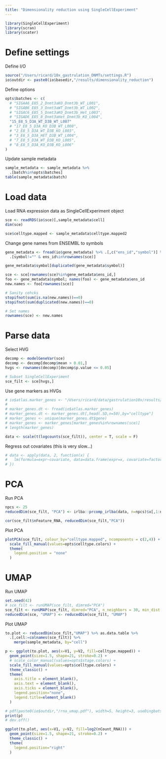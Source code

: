 ```yaml
---
title: "Dimensionality reduction using SingleCellExperiment"
---
```

  
```r
library(SingleCellExperiment)
library(scran)
library(scater)
```

# Define settings

Define I/O
```r
source("/Users/ricard/10x_gastrulation_DNMTs/settings.R")
io$outdir <- paste0(io$basedir,"/results/dimensionality_reduction")
```

Define options
```r
opts$batches <- c(
  # "SIGAA6_E85_2_Dnmt3aKO_Dnmt3b_WT_L001", 
  # "SIGAB6_E85_3_Dnmt3aWT_Dnmt3b_WT_L002", 
  # "SIGAC6_E85_5_Dnmt3aKO_Dnmt3b_Het_L003", 
  # "SIGAD6_E85_8_Dnmt3aHet_Dnmt3b_KO_L004",
  "15_E8_5_D3A_WT_D3B_WT_L007"
  # "17_E8_5_D3A_KO_D3B_WT_L008",
  # "2_E8_5_D3A_WT_D3B_KO_L003",
  # "3_E8_5_D3A_HET_D3B_WT_L004",
  # "7_E8_5_D3A_WT_D3B_KO_L005",
  # "8_E8_5_D3A_KO_D3B_KO_L006"
)
```

Update sample metadata
```r
sample_metadata <- sample_metadata %>%
  .[batch%in%opts$batches]
table(sample_metadata$batch)
```

# Load data

Load RNA expression data as SingleCellExperiment object
```r
sce <- readRDS(io$sce)[,sample_metadata$cell]
dim(sce)
```

```r
sce$celltype.mapped <- sample_metadata$celltype.mapped2
```

Change gene names from ENSEMBL to symbols
```r
gene_metadata <- fread(io$gene_metadata) %>% .[,c("ens_id","symbol")] %>%
  .[symbol!="" & ens_id%in%rownames(sce)]

gene_metadata$symbol[duplicated(gene_metadata$symbol)]

sce <- sce[rownames(sce)%in%gene_metadata$ens_id,]
foo <- gene_metadata$symbol; names(foo) <- gene_metadata$ens_id
new.names <- foo[rownames(sce)]

# Sanity cehcks
stopifnot(sum(is.na(new.names))==0)
stopifnot(sum(duplicated(new.names))==0)

# Set names
rownames(sce) <- new.names
```

# Parse data

Select HVG
```r
decomp <- modelGeneVar(sce)
decomp <- decomp[decomp$mean > 0.01,]
hvgs <- rownames(decomp)[decomp$p.value <= 0.05]

# Subset SingleCellExperiment
sce_filt <- sce[hvgs,]
```

Use gene markers as HVGs
```r
# io$atlas.marker_genes <- "/Users/ricard/data/gastrulation10x/results/marker_genes/E8.5/marker_genes.txt.gz"
# 
# marker_genes.dt <- fread(io$atlas.marker_genes)
# marker_genes.dt <- marker_genes.dt[,head(.SD,n=50),by="celltype"]
# marker_genes <- unique(marker_genes.dt$gene)
# marker_genes <- marker_genes[marker_genes%in%rownames(sce)]
# length(marker_genes)
```

```r
data <- scale(t(logcounts(sce_filt)), center = T, scale = F)
```

Regress out covariates (this is very slow...)
```r
# data <- apply(data, 2, function(x) {
#   lm(formula=expr~covariate, data=data.frame(expr=x, covariate=factor(sce_filt$nFeature_RNA)))[["residuals"]]
# })
```


# PCA

Run PCA
```r
npcs <- 25
reducedDim(sce_filt, "PCA") <- irlba::prcomp_irlba(data, n=npcs)$x[,1:npcs]
```

```r
cor(sce_filt$nFeature_RNA, reducedDim(sce_filt,"PCA"))
```

Plot PCA
```r
plotPCA(sce_filt, colour_by="celltype.mapped", ncomponents = c(2,4)) +
  scale_fill_manual(values=opts$celltype.colors) +
  theme(
    legend.position = "none"
  )
```

# UMAP

Run UMAP
```r
set.seed(42)
# sce_filt <- runUMAP(sce_filt, dimred="PCA")
sce_filt <- runUMAP(sce_filt, dimred="PCA", n_neighbors = 30, min_dist = 0.3)
reducedDim(sce, "UMAP") <- reducedDim(sce_filt, "UMAP") 
```

Plot UMAP

```r
to.plot <- reducedDim(sce_filt,"UMAP") %>% as.data.table %>% 
  .[,cell:=colnames(sce_filt)] %>%
    merge(sample_metadata, by="cell")
```

```r
p <- ggplot(to.plot, aes(x=V1, y=V2, fill=celltype.mapped)) +
  geom_point(size=1.5, shape=21, stroke=0.2) +
  # scale_color_manual(values=opts$stage.colors) +
  scale_fill_manual(values=opts$celltype.colors) +
  theme_classic() +
  theme(
    axis.title = element_blank(),
    axis.text = element_blank(),
    axis.ticks = element_blank(),
    legend.position="none",
    legend.title=element_blank()
  )

# pdf(paste0(io$outdir,"/rna_umap.pdf"), width=5, height=3, useDingbats = F)
print(p)
# dev.off()
```

```r
ggplot(to.plot, aes(x=V1, y=V2, fill=log2(nCount_RNA))) +
  geom_point(size=1.5, shape=21, stroke=0.2) +
  theme_classic() +
  theme(
    legend.position="right"
  )
```

